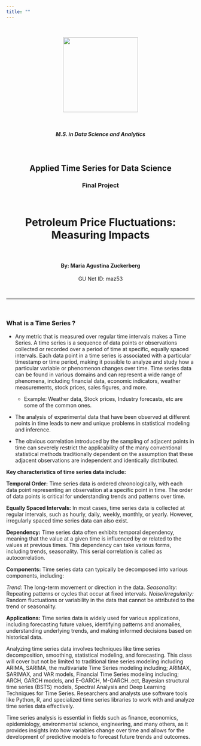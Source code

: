 ```yaml
---
title: ""
---
```

<br>

<p align="center">
  <a href="https://analytics.georgetown.edu/?gclid=Cj0KCQjw06-oBhC6ARIsAGuzdw2b8lno5S_FrqNrX38C02mnTq05xgDy5yRhACR6s6sf4_ynWWezrFEaAhezEALw_wcB">
    <img src="./images/georgetown_logo.png" alt="" width="200">
  </a>
</p>

<br>

<h5 style="text-align:center;"> M.S. in Data Science and Analytics </h5>

<br>

<h2 style="text-align:center;"> Applied Time Series for Data Science </h2>

<h3 style="text-align:center;"> Final Project </h3>

<br>


<h1 style="text-align:center;">Petroleum Price Fluctuations: <br>
Measuring Impacts</h1>

<br>

<h4 style="text-align:center;"> By: Maria Agustina Zuckerberg </h4>
<p align="center">
GU Net ID: maz53
</p>

<br>

***

<br>

### What is a Time Series ? 


- Any metric that is measured over regular time intervals makes a Time Series. A time series is a sequence of data points or observations collected or recorded over a period of time at specific, equally spaced intervals. Each data point in a time series is associated with a particular timestamp or time period, making it possible to analyze and study how a particular variable or phenomenon changes over time. Time series data can be found in various domains and can represent a wide range of phenomena, including financial data, economic indicators, weather measurements, stock prices, sales figures, and more.


  - Example: Weather data, Stock prices, Industry forecasts, etc are some of the common ones.  

- The analysis of experimental data that have been observed at different points in time leads to new and unique problems in statistical modeling and inference. 


- The obvious correlation introduced by the sampling of adjacent points in time can severely restrict the applicability of the many conventional statistical methods traditionally dependent on the assumption that these adjacent observations are independent and identically distributed.
  
  
**Key characteristics of time series data include:**

**Temporal Order:** Time series data is ordered chronologically, with each data point representing an observation at a specific point in time. The order of data points is critical for understanding trends and patterns over time.

**Equally Spaced Intervals:** In most cases, time series data is collected at regular intervals, such as hourly, daily, weekly, monthly, or yearly. However, irregularly spaced time series data can also exist.

**Dependency:** Time series data often exhibits temporal dependency, meaning that the value at a given time is influenced by or related to the values at previous times. This dependency can take various forms, including trends, seasonality. This serial correlation is called as autocorrelation.

**Components:** Time series data can typically be decomposed into various components, including:

_Trend:_ The long-term movement or direction in the data.
_Seasonality:_ Repeating patterns or cycles that occur at fixed intervals.
_Noise/Irregularity:_ Random fluctuations or variability in the data that cannot be attributed to the trend or seasonality.

**Applications:** Time series data is widely used for various applications, including forecasting future values, identifying patterns and anomalies, understanding underlying trends, and making informed decisions based on historical data.

Analyzing time series data involves techniques like time series decomposition, smoothing, statistical modeling, and forecasting. This class will cover but not be limited to traditional time series modeling including ARIMA, SARIMA, the multivariate Time Series modeling including; ARIMAX, SARIMAX, and VAR models, Financial Time Series modeling including; ARCH, GARCH models, and E-GARCH, M-GARCH..ect, Bayesian structural time series (BSTS) models, Spectral Analysis and Deep Learning Techniques for Time Series. Researchers and analysts use software tools like Python, R, and specialized time series libraries to work with and analyze time series data effectively.

Time series analysis is essential in fields such as finance, economics, epidemiology, environmental science, engineering, and many others, as it provides insights into how variables change over time and allows for the development of predictive models to forecast future trends and outcomes.